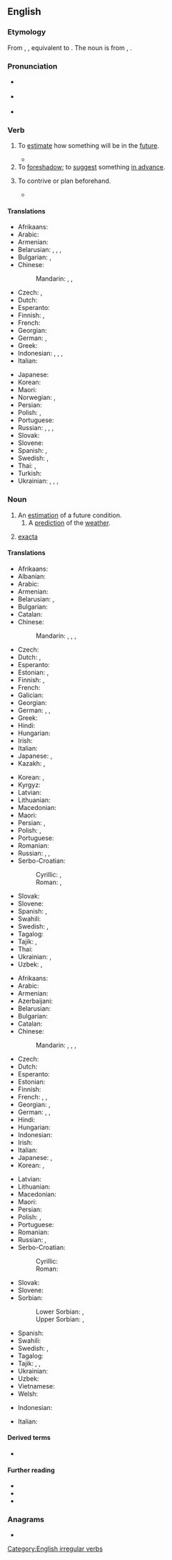 ==English==

===Etymology===
From {{inh|en|enm|forecasten}}, {{m|enm|forcasten}}, equivalent to {{prefix|en|fore|cast}}.
The noun is from {{inh|en|enm|forecast}}, {{m|enm|forcast}}.

===Pronunciation===
* {{a|RP}} {{IPA|en|/ˈfɔːkɑːst/}}
* {{a|GA}} {{IPA|en|/ˈfɔɹkæst/}}
* {{audio|en|en-us-forecast.ogg|Audio (GA)}}

===Verb===
{{en-verb|forecasts|forecasting|forecast|past2=forecasted}}

# To [[estimate]] how something will be in the [[future]].
#: {{ux|en|to '''forecast''' the weather, or a storm}}
#: {{ux|en|to '''forecast''' a rise in prices}}
#* {{quote-journal|en|date=2020 May 6|author=Graeme Pickering|title=Borders Railway: time for the next step|journal=Rail|page=52|text=Within six months, the total number of passengers '''forecast''' to use the line in the entire first year (650,000) had already been passed. For the first 12 months, the figure was in excess of 1.2 million. And overall, it has grown year-on-year, reaching over two million in 2018-19.}}
# To [[foreshadow]]; to [[suggest]] something [[in advance]].
# {{lb|en|obsolete}} To contrive or plan beforehand.
#* {{RQ:Milton Poems 1673|poem=Vacation Exercise|page=64|passage=And, if it happen as I did '''forecaſt''', / The dainteſt diſhes ſhall be ſerv'd up laſt.}}

====Translations====
{{trans-top|estimate future conditions}}
* Afrikaans: {{t|af|voorspel}}
* Arabic: {{t|ar|تَنَبَّأَ}}
* Armenian: {{t+|hy|կանխատեսել}}
* Belarusian: {{t|be|прадка́зваць|impf}}, {{t|be|прадказа́ць|pf}}, {{t|be|прагназава́ць|impf}}, {{t|be|прагназі́раваць|impf}}
* Bulgarian: {{t+|bg|предви́ждам|sc=Cyrl}}, {{t+|bg|предска́звам|sc=Cyrl}}
* Chinese:
*: Mandarin: {{t+|cmn|預測}}, {{t+|cmn|预测|tr=yùcè}}, {{t+|cmn|預報|tr=yùbào}}
* Czech: {{t+|cs|předpovídat|impf}}, {{t|cs|předpovědět|pf}}
* Dutch: {{t+|nl|voorspellen}}
* Esperanto: {{t-needed|eo}}
* Finnish: {{t+|fi|ennustaa}}, {{t+|fi|ennakoida}}
* French: {{t+|fr|prévoir}}
* Georgian: {{t-needed|ka}}
* German: {{t+|de|vorhersagen}}, {{t+|de|prognostizieren}}
* Greek: {{t+|el|προβλέπω}}
* Indonesian: {{t+|id|ramal}}, {{t+|id|ramal|alt=meramal}}, {{t+|id|kira|alt=mengira}}, {{t+|id|kira|alt=memperkirakan}}
* Italian: {{t+|it|prevedere}}
{{trans-mid}}
* Japanese: {{t+|ja|予想|tr=よそうする, yosō suru|alt=予想する|sc=Jpan}}
* Korean: {{t+|ko|예상하다}}
* Maori: {{t|mi|matapae}}
* Norwegian: {{t+|no|forutsi}}, {{t|no|predikere}}
* Persian: {{t|fa|پیش‌بینی کردن‎|tr=piš-bini kardan}}
* Polish: {{t+|pl|przepowiadać|impf}}, {{t+|pl|przepowiedzieć|pf}}
* Portuguese: {{t+|pt|prever}}
* Russian: {{t+|ru|предска́зывать|impf}}, {{t+|ru|предсказа́ть|pf}}, {{t+|ru|прогнози́ровать|impf}}, {{t+|ru|спрогнози́ровать|pf}}
* Slovak: {{t|sk|predpovedať|impf|pf}}
* Slovene: {{t+|sl|napovedati}}
* Spanish: {{t+|es|predecir}}, {{t+|es|pronosticar}}
* Swedish: {{t+|sv|förutsäga}}, {{t+|sv|förutse}}
* Thai: {{t|th|พยากรณ์}}, {{t+|th|ทำนาย}}
* Turkish: {{t-needed|tr}}
* Ukrainian: {{t|uk|передбача́ти|impf}}, {{t|uk|передба́чити|pf}}, {{t|uk|прогнозува́ти|impf}}, {{t|uk|спрогнозува́ти|pf}}
{{trans-bottom}}

===Noun===
{{en-noun}}

# An [[estimation]] of a future condition.
## A [[prediction]] of the [[weather]].
##: {{ux|en|What's the '''forecast''' for tomorrow?}}
# {{lb|en|betting}} [[exacta]]

====Translations====
{{trans-top|estimation of future condition}}
* Afrikaans: {{t|af|voorspelling}}
* Albanian: {{t+|sq|parashikim|m}}
* Arabic: {{t|ar|تَوَقُّع|m}}
* Armenian: {{t+|hy|կանխատեսում}}
* Belarusian: {{t|be|прагно́з|m}}, {{t|be|прадказа́нне|n}}
* Bulgarian: {{t+|bg|предви́ждане|n}}
* Catalan: {{t+|ca|calendari|m}}
* Chinese:
*: Mandarin: {{t+|cmn|預報}}, {{t+|cmn|预报|tr=yùbào}}, {{t+|cmn|預測}}, {{t+|cmn|预测|tr=yùcè}}
* Czech: {{t+|cs|předpověď|f}}
* Dutch: {{t+|nl|voorspelling|f}}, {{t+|nl|schatting|f}}
* Esperanto: {{t|eo|prognozo}}
* Estonian: {{t|et|ennustus}}, {{t|et|prognoos}}
* Finnish: {{t+|fi|ennuste}}, {{t|fi|ennakkoarvio}}
* French: {{t+|fr|prévision|f}}
* Galician: {{t+|gl|prognóstico}}
* Georgian: {{t|ka|პროგნოზი}}
* German: {{t+|de|Schätzung|f}}, {{t+|de|Vorhersage|f}}, {{t+|de|Prognose|f}}
* Greek: {{t+|el|πρόβλεψη|f}}
* Hindi: {{t+|hi|पूर्वानुमान|m}}
* Hungarian: {{t+|hu|becslés}}
* Irish: {{t|ga|réamhaisnéis|f}}
* Italian: {{t+|it|previsione}}
* Japanese: {{t+|ja|予想|tr=よそう, yosō}}, {{t+|ja|予報|tr=よほう, yohō}}
* Kazakh: {{t+|kk|болжам}}, {{t|kk|болжал}}
{{trans-mid}}
* Korean: {{t+|ko|예상(豫想)}}, {{t+|ko|예보(豫報)}}
* Kyrgyz: {{t+|ky|болжол}}
* Latvian: {{t|lv|prognoze|f}}
* Lithuanian: {{t+|lt|prognozė|f}}
* Macedonian: {{t|mk|прогно́за|f}}
* Maori: {{t|mi|matapae}}
* Persian: {{t+|fa|پیش‌بینی|tr=piš-bini}}, {{t+|fa|پیشگویی|tr=pišguyi}}
* Polish: {{t+|pl|prognoza|f}}, {{t+|pl|zapowiedź|f}}
* Portuguese: {{t+|pt|previsão|f}}
* Romanian: {{t+|ro|prognoză|f}}
* Russian: {{t+|ru|предсказа́ние|n}}, {{t+|ru|прогно́з|m}}, {{t+|ru|предви́дение|n}}
* Serbo-Croatian:
*: Cyrillic: {{t|sh|прогно́за|f}}, {{t|sh|предсказање|n}}
*: Roman: {{t+|sh|prognóza|f}}, {{t+|sh|predskazanje|n}}
* Slovak: {{t|sk|predpoveď|f}}
* Slovene: {{t|sl|napoved|f}}
* Spanish: {{t+|es|pronóstico|m}}, {{t+|es|previsión|f}}
* Swahili: {{t+|sw|utabiri}}
* Swedish: {{t|sv|förhandsberäkning|c}}, {{t+|sv|utsikt|c}}
* Tagalog: {{t|tl|hulaysay}}
* Tajik: {{t|tg|пешгӯӣ}}, {{t|tg|пешбинӣ}}
* Thai: {{t|th|การพยากรณ์}}
* Ukrainian: {{t+|uk|прогно́з|m}}, {{t+|uk|передба́чення|n}}
* Uzbek: {{t+|uz|bashorat}}, {{t+|uz|prognoz}}
{{trans-bottom}}

{{trans-top|weather prediction}}
* Afrikaans: {{t|af|weervoorspelling}}
* Arabic: {{t|ar|تَوَقُّعَات طَقْس|f-p}}
* Armenian: {{t|hy|եղանակի տեսություն}}
* Azerbaijani: {{t|az|proqnoz}}
* Belarusian: {{t|be|прагно́з|m}}
* Bulgarian: {{t+|bg|прогно́за|f}}
* Catalan: {{t+|ca|calendari|m}}
* Chinese:
*: Mandarin: {{t+|cmn|預報}}, {{t+|cmn|预报|tr=yùbào}}, {{t|cmn|[[天氣]][[預報]]}}, {{t|cmn|[[天气]][[预报]]|tr=tiānqì yùbào}}
* Czech: {{t+|cs|předpověď|f}}
* Dutch: {{t+|nl|weersvoorspelling|f}}
* Esperanto: {{t|eo|veterprognozo}}
* Estonian: {{t|et|prognoos}}
* Finnish: {{t+|fi|sääennuste}}
* French: {{t+|fr|prévision|f}}, {{t|fr|prévision météorologique|f}}, {{t|fr|prévision météo|f}}
* Georgian: {{t|ka|პროგნოზი}}, {{t|ka|ამინდის პროგნოზი}}
* German: {{t+|de|Wettervorhersage|f}}, {{t+|de|Vorhersage|f}}, {{t+|de|Wettervorhersage|f}}
* Hindi: {{t+|hi|पूर्वानुमान|m}}
* Hungarian: {{t+|hu|időjárásjelentés}}
* Indonesian: {{t+|id|ramalan cuaca}}
* Irish: {{t|ga|réamhaisnéis|f}}
* Italian: {{t+|it|previsione|f}}
* Japanese: {{t|ja|[[天気]][[予報]]|tr=tenki yohō}}, {{t+|ja|予報|tr=よほう, yohō}}
* Korean: {{t+|ko|일기예보(日氣豫報)}}, {{t+|ko|예보(豫報)}}
{{trans-mid}}
* Latvian: {{t|lv|prognoze|f}}
* Lithuanian: {{t+|lt|prognozė|f}}
* Macedonian: {{t|mk|прогно́за|f}}
* Maori: {{t|mi|matapae}}
* Persian: {{t+|fa|پیش‌بینی|tr=piš-bini}}
* Polish: {{t+|pl|prognoza|f}}, {{t+|pl|prognoza pogody|f}}
* Portuguese: {{t+|pt|previsão|f}}
* Romanian: {{t+|ro|prognoză|f}}
* Russian: {{t+|ru|прогно́з|m}}, {{t|ru|[[прогно́з]] [[погода|пого́ды]]|m}}
* Serbo-Croatian:
*: Cyrillic: {{t|sh|прогно́за|f}}
*: Roman: {{t+|sh|prognóza|f}}
* Slovak: {{t|sk|predpoveď|f}}
* Slovene: {{t|sl|napoved|f}}
* Sorbian:
*: Lower Sorbian: {{t|dsb|pśedpowěsć|f}}, {{t|dsb|prognoza|f}}
*: Upper Sorbian: {{t|hsb|předpowědź|f}}, {{t|hsb|prognoza|f}}
* Spanish: {{t|es|pronóstico del tiempo|m}}
* Swahili: {{t+|sw|utabiri wa hali ya anga}}
* Swedish: {{t+|sv|väderprognos|c}}, {{t+|sv|prognos|c}}
* Tagalog: {{t|tl|hulaysay}}
* Tajik: {{t|tg|пешгӯӣ}}, {{t|tg|пешбинӣ}}, {{t|tg|прогноз}}
* Ukrainian: {{t+|uk|прогно́з|m}}
* Uzbek: {{t+|uz|prognoz}}
* Vietnamese: {{t|vi|dự báo}}
* Welsh: {{t+|cy|rhagolygon|m-p}}
{{trans-bottom}}

{{checktrans-top}}
* Indonesian: {{t+check|id|ramal|alt=ramalan}} <!-- was "[[ramal|ramalan]]" - assumed inflected form or vocalised spelling; please verify if linking is acceptable. see [[User:Kephir/gadgets/xte#Translation_fixing]] -->
{{trans-mid}}
* Italian: {{t+check|it|previsione}}
{{trans-bottom}}

====Derived terms====
* {{sense|gambling}} {{l|en|reverse forecast}}

====Further reading====
* {{pedia}}
* {{R:Webster 1913}}
* {{R:Century 1911}}

===Anagrams===
* {{anagrams|en|a=aceforst|fastcore}}

[[Category:English irregular verbs]]